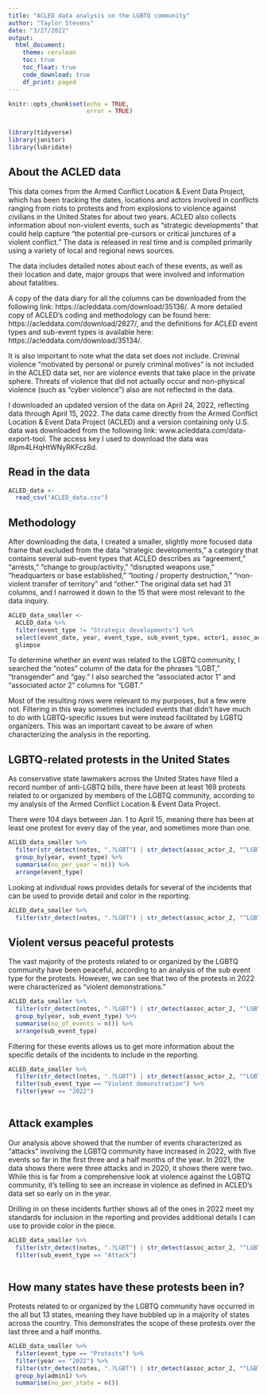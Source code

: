 ```yaml
---
title: "ACLED data analysis on the LGBTQ community"
author: "Taylor Stevens"
date: "3/27/2022"
output: 
  html_document:
    theme: cerulean
    toc: true
    toc_float: true
    code_download: true
    df_print: paged
---
```


```r

knitr::opts_chunk$set(echo = TRUE,
                      error = TRUE)


library(tidyverse)
library(janitor)
library(lubridate)

```


## About the ACLED data 
This data comes from the Armed Conflict Location & Event Data Project, which has been tracking the dates, locations and actors involved in conflicts ranging from riots to protests and from explosions to violence against civilians in the United States for about two years. ACLED also collects information about non-violent events, such as "strategic developments" that could help capture "the potential pre-cursors or critical junctures of a violent conflict." The data is released in real time and is compiled primarily using a variety of local and regional news sources. 

The data includes detailed notes about each of these events, as well as their location and date, major groups that were involved and information about fatalities.

A copy of the data diary for all the columns can be downloaded from the following link: https://acleddata.com/download/35136/. A more detailed copy of ACLED's coding and methodology can be found here: https://acleddata.com/download/2827/, and the definitions for ACLED event types and sub-event types is available here: https://acleddata.com/download/35134/.

It is also important to note what the data set does not include. Criminal violence "motivated by personal or purely criminal motives" is not included in the ACLED data set, nor are violence events that take place in the private sphere. Threats of violence that did not actually occur and non-physical violence (such as "cyber violence") also are not reflected in the data. 

I downloaded an updated version of the data on April 24, 2022, reflecting data through April 15, 2022. The data came directly from the Armed Conflict Location & Event Data Project (ACLED) and a version containing only U.S. data was downloaded from the following link: www.acleddata.com/data-export-tool. The access key I used to download the data was l8pm4LHqHtWNyRKFcz8d. 

## Read in the data
```r

ACLED_data <- 
  read_csv("ACLED_data.csv") 

```

## Methodology 
After downloading the data, I created a smaller, slightly more focused data frame that excluded from the data "strategic developments," a category that contains several sub-event types that ACLED describes as "agreement," "arrests," "change to group/activity," "disrupted weapons use," "headquarters or base established," "looting / property destruction," "non-violent transfer of territory" and "other." The original data set had 31 columns, and I narrowed it down to the 15 that were most relevant to the data inquiry.

```r
ACLED_data_smaller <-
  ACLED_data %>%
  filter(event_type != "Strategic developments") %>%
  select(event_date, year, event_type, sub_event_type, actor1, assoc_actor_1, actor2, assoc_actor_2, country, admin1, admin2, location, notes, fatalities, source) %>%
  glimpse
```

To determine whether an event was related to the LGBTQ community, I searched the "notes" column of the data for the phrases "LGBT," "transgender" and "gay." I also searched the "associated actor 1" and "associated actor 2" columns for "LGBT." 

Most of the resulting rows were relevant to my purposes, but a few were not. Filtering in this way sometimes included events that didn't have much to do with LGBTQ-specific issues but were instead facilitated by LGBTQ organizers. This was an important caveat to be aware of when characterizing the analysis in the reporting.


## LGBTQ-related protests in the United States 
As conservative state lawmakers across the United States have filed a record number of anti-LGBTQ bills, there have been at least 169 protests related to or organized by members of the LGBTQ community, according to my analysis of the Armed Conflict Location & Event Data Project. 

There were 104 days between Jan. 1 to April 15, meaning there has been at least one protest for every day of the year, and sometimes more than one. 

```r

ACLED_data_smaller %>%
  filter(str_detect(notes, ".?LGBT") | str_detect(assoc_actor_2, "^LGBT") | str_detect(notes, ".?transgender") | str_detect(notes, ".?gay") | str_detect(assoc_actor_1, "^LGBT")) %>%
  group_by(year, event_type) %>%
  summarise(no_per_year = n()) %>%
  arrange(event_type)

```

Looking at individual rows provides details for several of the incidents that can be used to provide detail and color in the reporting. 

```r

ACLED_data_smaller %>%
  filter(str_detect(notes, ".?LGBT") | str_detect(assoc_actor_2, "^LGBT") | str_detect(notes, ".?transgender") | str_detect(notes, ".?gay") | str_detect(assoc_actor_1, "^LGBT"))

```

## Violent versus peaceful protests 

The vast majority of the protests related to or organized by the LGBTQ community have been peaceful, according to an analysis of the sub event type for the protests. However, we can see that two of the protests in 2022 were characterized as "violent demonstrations." 

```r
ACLED_data_smaller %>%
  filter(str_detect(notes, ".?LGBT") | str_detect(assoc_actor_2, "^LGBT") | str_detect(notes, ".?transgender") | str_detect(notes, ".?gay") | str_detect(assoc_actor_1, "^LGBT")) %>%
  group_by(year, sub_event_type) %>%
  summarise(no_of_events = n()) %>%
  arrange(sub_event_type)

```

Filtering for these events allows us to get more information about the specific details of the incidents to include in the reporting.

```r

ACLED_data_smaller %>%
  filter(str_detect(notes, ".?LGBT") | str_detect(assoc_actor_2, "^LGBT") | str_detect(notes, ".?transgender") | str_detect(notes, ".?gay") | str_detect(assoc_actor_1, "^LGBT")) %>%
  filter(sub_event_type == "Violent demonstration") %>%
  filter(year == "2022")
  
```

## Attack examples
Our analysis above showed that the number of events characterized as "attacks" involving the LGBTQ community have increased in 2022, with five events so far in the first three and a half months of the year. In 2021, the data shows there were three attacks and in 2020, it shows there were two. While this is far from a comprehensive look at violence against the LGBTQ community, it's telling to see an increase in violence as defined in ACLED's data set so early on in the year. 

Drilling in on these incidents further shows all of the ones in 2022 meet my standards for inclusion in the reporting and provides additional details I can use to provide color in the piece. 

```r
ACLED_data_smaller %>%
  filter(str_detect(notes, ".?LGBT") | str_detect(assoc_actor_2, "^LGBT") | str_detect(notes, ".?transgender") | str_detect(notes, ".?gay") | str_detect(assoc_actor_1, "^LGBT")) %>%
  filter(sub_event_type == "Attack")
  
```

## How many states have these protests been in? 

Protests related to or organized by the LGBTQ community have occurred in the all but 13 states, meaning they have bubbled up in a majority of states across the country. This demonstrates the scope of these protests over the last three and a half months. 

```r

ACLED_data_smaller %>%
  filter(event_type == "Protests") %>%
  filter(year == "2022") %>%
  filter(str_detect(notes, ".?LGBT") | str_detect(assoc_actor_2, "^LGBT") | str_detect(notes, ".?transgender") | str_detect(notes, ".?gay") | str_detect(assoc_actor_1, "^LGBT")) %>%
  group_by(admin1) %>%
  summarise(no_per_state = n())
  
```